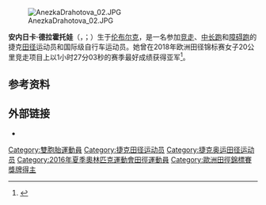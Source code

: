 [[File:AnezkaDrahotova_02.JPG|thumb]]

'''安内日卡·德拉霍托娃'''（{{lang-cs|Anežka Drahotová}}，{{IPA-cs|ˈanɛʃka ˈdraɦotovaː}}；{{bd|1995年|7月22日||}}）生于[[伦布尔克|伦布尔克]]，是一名参加[[竞走|竞走]]、[[中长跑|中长跑]]和[[障碍跑|障碍跑]]的捷克[[田径|田径]]运动员和国际级自行车运动员。她曾在2018年欧洲田径锦标赛女子20公里竞走项目上以1小时27分03秒的赛季最好成绩获得亚军<ref>{{Cite web |url=http://www.european-athletics.org/externalmodules/AT/pdf/ATW092101_C73K.pdf |title=Final results |work=European Athletics |access-date=2018-09-20 |archive-url=https://web.archive.org/web/20180811162950/http://www.european-athletics.org/externalmodules/AT/pdf/ATW092101_C73K.pdf |archive-date=2018-08-11 |dead-url=no }}</ref>。

==参考资料==
{{reflist}}

==外部链接==
* {{iaaf name|255370}}

{{s-start}}
{{s-ach|aw}}
{{succession box
| title = 年度最佳捷克青少年运动员
| before = [[埃丝特·莱德茨卡|埃丝特·莱德茨卡]]
| after = [[埃丝特·莱德茨卡|埃丝特·莱德茨卡]]<br/>[[伊日·亚诺舍克|伊日·亚诺舍克]]
| years = 2014
}}
{{s-end}}
{{Authority control}}

{{DEFAULTSORT:Drahotova, Anezka}}
[[Category:雙胞胎運動員|Category:雙胞胎運動員]]
[[Category:捷克田径运动员|Category:捷克田径运动员]]
[[Category:捷克奥运田径运动员|Category:捷克奥运田径运动员]]
[[Category:2016年夏季奧林匹克運動會田徑運動員|Category:2016年夏季奧林匹克運動會田徑運動員]]
[[Category:歐洲田徑錦標賽獎牌得主|Category:歐洲田徑錦標賽獎牌得主]]

{{欧洲体育人物小作品}}